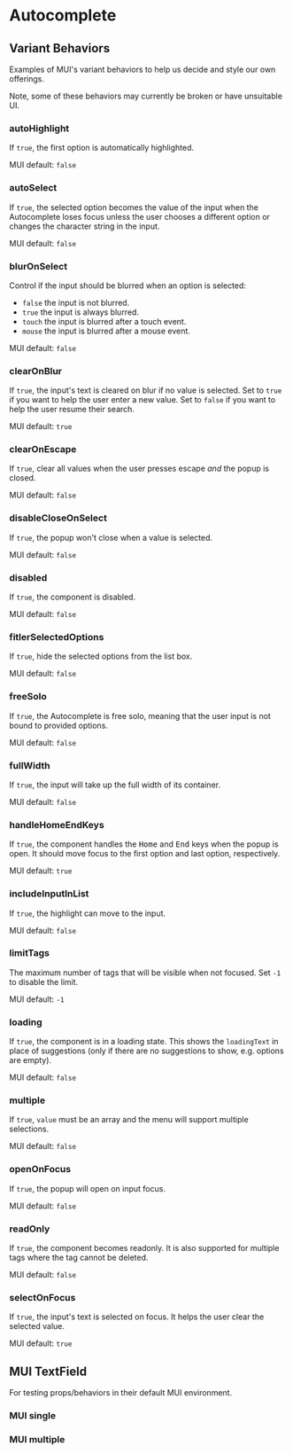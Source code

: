 
<Meta anchor />

# Autocomplete

<Canvas>
  <Story id="mui-components-autocomplete--default" />
</Canvas>

## Variant Behaviors

Examples of MUI's variant behaviors to help us decide and style our own offerings.

Note, some of these behaviors may currently be broken or have unsuitable UI.

### autoHighlight

If `true`, the first option is automatically highlighted.

MUI default: `false`

<Canvas>
  <Story id="mui-components-autocomplete--auto-highlight" />
</Canvas>

### autoSelect

If `true`, the selected option becomes the value of the input when the Autocomplete loses focus unless the user chooses a different option or changes the character string in the input.

MUI default: `false`

<Canvas>
  <Story id="mui-components-autocomplete--auto-select" />
</Canvas>

### blurOnSelect

Control if the input should be blurred when an option is selected:

- `false` the input is not blurred.
- `true` the input is always blurred.
- `touch` the input is blurred after a touch event.
- `mouse` the input is blurred after a mouse event.

MUI default: `false`

<Canvas>
  <Story id="mui-components-autocomplete--blur-on-select" />
</Canvas>

### clearOnBlur

If `true`, the input's text is cleared on blur if no value is selected. Set to `true` if you want to help the user enter a new value. Set to `false` if you want to help the user resume their search.

MUI default: `true`

<Canvas>
  <Story id="mui-components-autocomplete--clear-on-blur" />
</Canvas>

### clearOnEscape

If `true`, clear all values when the user presses escape _and_ the popup is closed.

MUI default: `false`

<Canvas>
  <Story id="mui-components-autocomplete--clear-on-escape" />
</Canvas>

### disableCloseOnSelect

If `true`, the popup won't close when a value is selected.

MUI default: `false`

<Canvas>
  <Story id="mui-components-autocomplete--disable-close-on-select" />
</Canvas>

### disabled

If `true`, the component is disabled.

MUI default: `false`

<Canvas>
  <Story id="mui-components-autocomplete--disabled" />
</Canvas>

### fitlerSelectedOptions

If `true`, hide the selected options from the list box.

MUI default: `false`

<Canvas>
  <Story id="mui-components-autocomplete--filter-selected-options" />
</Canvas>

### freeSolo

If `true`, the Autocomplete is free solo, meaning that the user input is not bound to provided options.

MUI default: `false`

<Canvas>
  <Story id="mui-components-autocomplete--free-solo" />
</Canvas>

### fullWidth

If `true`, the input will take up the full width of its container.

MUI default: `false`

<Canvas>
  <Story id="mui-components-autocomplete--full-width" />
</Canvas>

### handleHomeEndKeys

If `true`, the component handles the <kbd>Home</kbd> and <kbd>End</kbd> keys when the popup is open. It should move focus to the first option and last option, respectively.

MUI default: `true`

<Canvas>
  <Story id="mui-components-autocomplete--handle-home-end-keys" />
</Canvas>

### includeInputInList

If `true`, the highlight can move to the input.

MUI default: `false`

<Canvas>
  <Story id="mui-components-autocomplete--include-input-in-list" />
</Canvas>

### limitTags

The maximum number of tags that will be visible when not focused. Set `-1` to disable the limit.

MUI default: `-1`

<Canvas>
  <Story id="mui-components-autocomplete--limit-tags" />
</Canvas>

### loading

If `true`, the component is in a loading state. This shows the `loadingText` in place of suggestions (only if there are no suggestions to show, e.g. options are empty).

MUI default: `false`

<Canvas>
  <Story id="mui-components-autocomplete--loading" />
</Canvas>

### multiple

If `true`, `value` must be an array and the menu will support multiple selections.

MUI default: `false`

<Canvas>
  <Story id="mui-components-autocomplete--multiple" />
</Canvas>

### openOnFocus

If `true`, the popup will open on input focus.

MUI default: `false`

<Canvas>
  <Story id="mui-components-autocomplete--open-on-focus" />
</Canvas>

### readOnly

If `true`, the component becomes readonly. It is also supported for multiple tags where the tag cannot be deleted.

MUI default: `false`

<Canvas>
  <Story id="mui-components-autocomplete--read-only" />
</Canvas>

### selectOnFocus

If `true`, the input's text is selected on focus. It helps the user clear the selected value.

MUI default: `true`

<Canvas>
  <Story id="mui-components-autocomplete--select-on-focus" />
</Canvas>

## MUI TextField

For testing props/behaviors in their default MUI environment.

### MUI single

<Canvas>
  <Story id="mui-components-autocomplete--material-single" />
</Canvas>

### MUI multiple

<Canvas>
  <Story id="mui-components-autocomplete--material-multiple" />
</Canvas>
